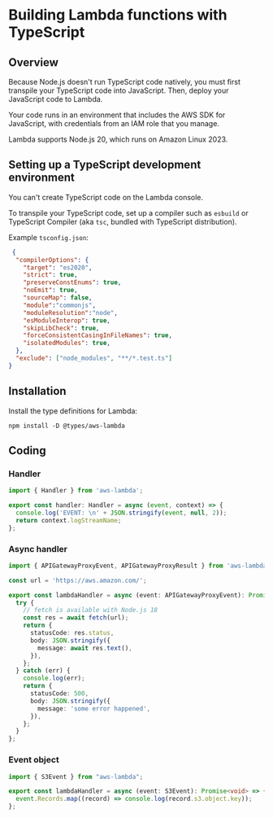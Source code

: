 # Building Lambda functions with TypeScript

## Overview

Because Node.js doesn't run TypeScript code natively, you must first transpile your TypeScript code into JavaScript. Then, deploy your JavaScript code to Lambda.

Your code runs in an environment that includes the AWS SDK for JavaScript, with credentials from an IAM role that you manage.

Lambda supports Node.js 20, which runs on Amazon Linux 2023.


## Setting up a TypeScript development environment

You can't create TypeScript code on the Lambda console.

To transpile your TypeScript code, set up a compiler such as `esbuild` or TypeScript Compiler (aka `tsc`, bundled with TypeScript distribution).

Example `tsconfig.json`:
```json
 {
  "compilerOptions": {
    "target": "es2020",
    "strict": true,
    "preserveConstEnums": true,
    "noEmit": true,
    "sourceMap": false,
    "module":"commonjs",
    "moduleResolution":"node",
    "esModuleInterop": true,
    "skipLibCheck": true,
    "forceConsistentCasingInFileNames": true,
    "isolatedModules": true,
  },
  "exclude": ["node_modules", "**/*.test.ts"]
}
```


## Installation

Install the type definitions for Lambda:
```shell npm2yarn
npm install -D @types/aws-lambda
```


## Coding

### Handler
```ts
import { Handler } from 'aws-lambda';

export const handler: Handler = async (event, context) => {
  console.log('EVENT: \n' + JSON.stringify(event, null, 2));
  return context.logStreamName;
};
```

### Async handler
```ts
import { APIGatewayProxyEvent, APIGatewayProxyResult } from 'aws-lambda';

const url = 'https://aws.amazon.com/';

export const lambdaHandler = async (event: APIGatewayProxyEvent): Promise<APIGatewayProxyResult> => {
  try {
    // fetch is available with Node.js 18
    const res = await fetch(url);
    return {
      statusCode: res.status,
      body: JSON.stringify({
        message: await res.text(),
      }),
    };
  } catch (err) {
    console.log(err);
    return {
      statusCode: 500,
      body: JSON.stringify({
        message: 'some error happened',
      }),
    };
  }
};
```


### Event object
```ts
import { S3Event } from "aws-lambda";

export const lambdaHandler = async (event: S3Event): Promise<void> => {
  event.Records.map((record) => console.log(record.s3.object.key));
};
```
